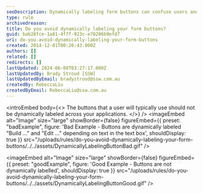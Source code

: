 ```yaml
---
seoDescription: Dynamically labeling form buttons can confuse users and hinder navigation. (Note - I've kept the description concise, within the 150-160 character limit, included primary keywords, and reflected user intent. Let me know if you need any further adjustments!)
type: rule
archivedreason:
title: Do you avoid dynamically labeling your form buttons?
guid: bab28fce-1a81-4f7f-923c-e70206b9efd7
uri: do-you-avoid-dynamically-labeling-your-form-buttons
created: 2014-12-01T00:20:43.000Z
authors: []
related: []
redirects: []
lastUpdated: 2024-06-08T03:27:17.000Z
lastUpdatedBy: Brady Stroud [SSW]
lastUpdatedByEmail: bradystroud@ssw.com.au
createdBy: RebeccaLiu
createdByEmail: RebeccaLiu@ssw.com.au
---
```


<introEmbed
  body={<>
The buttons that a user will typically use should not be dynamically labeled across your applications.
  </>}
/>
<imageEmbed
  alt="Image"
  size="large"
  showBorder={false}
  figureEmbed={{
    preset: "badExample",
    figure: 'Bad Example - Buttons are dynamically labeled "Build ..." and "Edit ..." depending on text in the text box',
    shouldDisplay: true
  }}
  src="/uploads/rules/do-you-avoid-dynamically-labeling-your-form-buttons/../../assets/DynamicallyLabelingButtonBad.gif"
/>

<imageEmbed
  alt="Image"
  size="large"
  showBorder={false}
  figureEmbed={{
    preset: "goodExample",
    figure: 'Good Example - Buttons are not dynamically labelled',
    shouldDisplay: true
  }}
  src="/uploads/rules/do-you-avoid-dynamically-labeling-your-form-buttons/../../assets/DynamicallyLabelingButtonGood.gif"
/>
